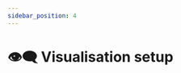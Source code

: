 ```yaml
---
sidebar_position: 4
---
```



# 👁️‍🗨️ Visualisation setup

<Title
  pre={['👩‍💻 Developers']}
  title={'👁️‍🗨️ Visualisation setup'}
/>

<Fragment>

:::warning
This parts does not explain module bundling with <ElectronIcon /> Electron.
It provides a basic setup to work with Front and Audio services.
:::

</Fragment>

## Setup

```bash
# Navigate to source root directory
cd sound-scape-explorer

# Install audio service
pnpm install:audio

# Install front service
pnpm install:front

# ---
# In 2 distinct terminals
# ---

# run
pnpm audio $(which ffmpeg) $(which ffprobe) /path/to/audio/folder

# and
pnpm front

# audio service is available at localhost:5531
# front service is available at localhost:5530
```

## Front file structure

```text
sound-scape-explorer/front/
├── public/ --> Static files
├── src/
│   ├── common/
│   ├── components/
│   ├── hooks/
│   ├── pages/
│   ├── storage/
│   ├── utils/
│   ├── workers/
│   ├── App.vue --> Entry component
│   └── main.ts --> Entry point
└── package.json
```
